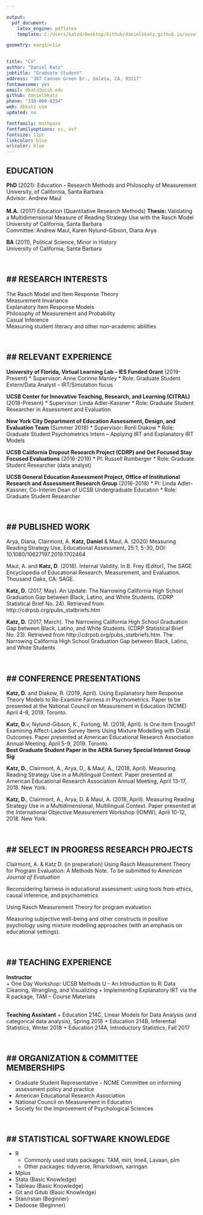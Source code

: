 ```yaml
---

output: 
  pdf_document:
    latex_engine: pdflatex
    template: C:/Users/katzd/Desktop/Github/danielbkatz.github.io/assets/CV/svm-r-markdown-templates/svm-latex-cv.tex

geometry: margin=1in

    
title: "CV"
author: "Daniel Katz"
jobtitle: "Graduate Student"
address: "387 Cannon Green Dr., Goleta, CA, 93117"
fontawesome: yes
email: dkatz@ucsb.edu
github: danielbkatz
phone: "310-800-8354"
web: dbkatz.com
updated: no

fontfamily: mathpazo
fontfamilyoptions: sc, osf
fontsize: 11pt
linkcolor: blue
urlcolor: blue
---
```


## EDUCATION

**PhD** (2021): Education - Research Methods and Philosophy of Measurement  
University, of California, Santa Barbara    
Advisor: Andrew Maul  
<br>
**M.A.** (2017) Education (Quantitative Research Methods)
**Thesis:** Validating a Multidimensional Measure of Reading Strategy Use with the Rasch Model
University of California, Santa Barbara  
Committee: Andrew Maul, Karen Nylund-Gibson, Diana Arya
<br>

**BA** (2011), Political Science, Minor in History  
University of California, Santa Barbara  
  
<br>


## RESEARCH INTERESTS
----------------------
The Rasch Model and Item Response Theory  
Measurement Invariance  
Explanatory Item Response Models    
Philosophy of Measurement and Probability   
Casual Inference  
Measuring student literacy and other non-academic abilities  

<br>

## RELEVANT EXPERIENCE
----------------------

**University of Florida, Virtual Learning Lab – IES Funded Grant** (2019-Present)
*	  Supervisor: Anne Corinne Manley
*	  Role: Graduate Student Extern/Data Analyst – IRT/Simulation focus

**UCSB Center for Innovative Teaching, Research, and Learning (CITRAL)** (2018-Present)
  *    Supervisor: Linda Adler-Kassner
  *   Role: Graduate Student Researcher in Assessment and Evaluation 
 
**New York City Department of Education Assessment, Design, and Evaluation Team**  (Summer 2018)
*	  Supervisor: Ronli Diakow
*	  Role: Graduate Student Psychometrics Intern – Applying IRT and Explanatory IRT Models
  
**UCSB California Dropout Research Project (CDRP) and Get Focused Stay Focused Evaluations** (2016-2019)
* 	PI: Russell Rumberger
*	  Role: Graduate Student Researcher (data analyst)
  
**UCSB General Education Assessment Project, Office of Institutional Research and Assessment Research Group** (2016-2018)
*	  PI: Linda Adler-Kassner, Co-Interim Dean of UCSB Undergraduate Education
*	  Role: Graduate Student Researcher

 <br>

## PUBLISHED WORK
----------------------
Arya, Diana,  Clairmont, A. **Katz, Daniel** & Maul, A. (2020) Measuring Reading Strategy Use, Educational Assessment, 25:1, 5-30, DOI: 10.1080/10627197.2019.1702464

Maul, A. and **Katz, D**. (2018). Internal Validity. In B. Frey (Editor), The SAGE Encyclopedia of Educational
Research, Measurement, and Evaluation. Thousand Oaks, CA: SAGE.

**Katz, D.** (2017, May). An Update: The Narrowing California High School Graduation Gap between Black, Latino, and White Students.  (CDRP Statistical Brief No. 24). Retrieved from http://cdrpsb.org/pubs_statbriefs.htm

 **Katz, D.** (2017, March). The Narrowing California High School Graduation Gap    between Black, Latino, and  White Students.  (CDRP Statistical Brief No. 23). Retrieved from     http://cdrpsb.org/pubs_statbriefs.htm. The Narrowing California High School Graduation Gap between Black, Latino, and White Students

<br>

## CONFERENCE PRESENTATIONS
----------------------
**Katz, D.** and Diakow, R. (2019, April). Using Explanatory Item Response Theory Models to Re-Examine Fairness in Psychometrics.  Paper to be presented at the National Council on Measurement in Education (NCME) April 4-8, 2019. Toronto.

**Katz, D.**v, Nylund-Gibson, K., Furlong, M. (2019, April). Is One Item Enough? Examining Affect-Laden Survey Items Using Mixture Modelling with Distal Outcomes.  Paper presented at American Educational Research Association Annual Meeting, April 5-9, 2019. Toronto.   
**Best Graduate Student Paper in the AERA Survey Special Interest Group Sig**

**Katz, D.**, Clairmont, A., Arya, D., & Maul, A., (2018, April). Measuring Reading Strategy Use in a Multilingual Context. Paper presented at American Educational Research Association Annual Meeting, April 13-17, 2018. New York.

**Katz, D.**, Clairmont, A., Arya, D. & Maul, A. (2018, April). Measuring Reading Strategy Use in a Multidimensional, Multilingual Context. Paper presented at the International Objective Measurement Workshop (IOMW), April 10-12, 2018. New York.  

<br>

## SELECT IN PROGRESS RESEARCH PROJECTS
----------------------
Clairmont, A. & Katz D. (in preperation) Using Rasch Measurement Theory for Program Evaluation: A Methods Note. To be submitted to *American Journal of Evaluation*

Reconsidering fairness in educational assessment: using tools from ethics, causal inference, and psychometrics

Using Rasch Measurement Theory for program evaluation

Measuring subjective well-being and other constructs in positive psychology using mixture modelling    approaches (with an emphasis on educational settings).    


<br>

## TEACHING EXPERIENCE
----------------------
**Instructor**  
+ One Day Workshop: UCSB Methods U - An Introduction to R: Data Cleaning, Wrangling, and Visualizing
+ Implementing Explanatory IRT via the R package, TAM – Course Materials  
<br>  

**Teaching Assistant**
+ Education 214C, Linear Models for Data Analysis (and categorical data analysis), Spring 2018
+ Education 214B, Inferential Statistics, Winter 2018
+ Education 214A, Introductory Statistics, Fall 2017  

<br>  

## ORGANIZATION & COMMITTEE MEMBERSHIPS
----------------------
+	Graduate Student Representative – NCME Committee on informing assessment policy and practice
+	American Educational Research Association
+	National Council on Measurement in Education
+	Society for the Improvement of Psychological Sciences

<br>

## STATISTICAL SOFTWARE KNOWLEDGE
----------------------
+ R 
  +   Commonly used stats packages:  TAM, mirt, lme4, Lavaan, plm
  +   Other packages: tidyverse, Rmarkdown, xaringan
+ Mplus
+ Stata (Basic Knowledge)  
+ Tableau (Basic Knowledge)  
+ Git and Gitub (Basic Knowledge)  
+	Stan/rstan (Beginner)  
+	Dedoose (Beginner)  
 
